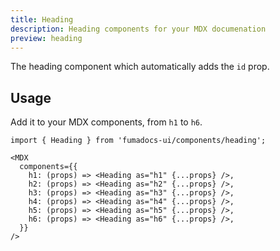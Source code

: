 ```yaml
---
title: Heading
description: Heading components for your MDX documenation
preview: heading
---
```


The heading component which automatically adds the `id` prop.

## Usage

Add it to your MDX components, from `h1` to `h6`.

```mdx
import { Heading } from 'fumadocs-ui/components/heading';

<MDX
  components={{
    h1: (props) => <Heading as="h1" {...props} />,
    h2: (props) => <Heading as="h2" {...props} />,
    h3: (props) => <Heading as="h3" {...props} />,
    h4: (props) => <Heading as="h4" {...props} />,
    h5: (props) => <Heading as="h5" {...props} />,
    h6: (props) => <Heading as="h6" {...props} />,
  }}
/>
```
